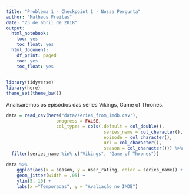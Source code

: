 ```yaml
---
title: "Problema 1 - Checkpoint 1 - Nossa Pergunta"
author: "Matheus Freitas"
date: "23 de abril de 2018"
output:
  html_notebook:
    toc: yes
    toc_float: yes
  html_document:
    df_print: paged
    toc: yes
    toc_float: yes
---
```


```r
library(tidyverse)
library(here)
theme_set(theme_bw())
```

Analisaremos os episódios das séries Vikings, Game of Thrones. 
```r
data = read_csv(here("data/series_from_imdb.csv"),
                   progress = FALSE,
                   col_types = cols(.default = col_double(), 
                                     series_name = col_character(), 
                                     episode = col_character(), 
                                     url = col_character(),
                                     season = col_character())) %>%
  filter(series_name %in% c("Vikings", "Game of Thrones"))

```


```r
data %>% 
    ggplot(aes(x = season, y = user_rating, color = series_name)) + 
    geom_jitter(width = .05) +
    ylim(5, 10) + 
    labs(x ="Temporadas", y = "Avaliação no IMDB")
```
